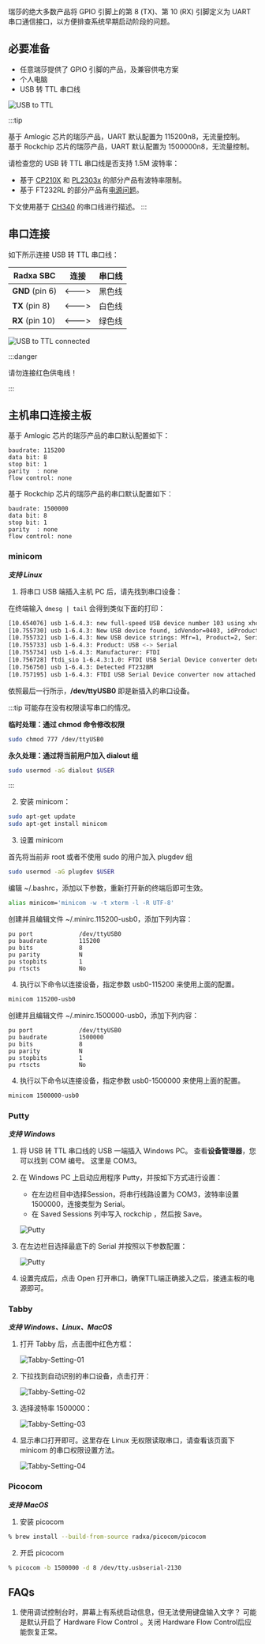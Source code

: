 
瑞莎的绝大多数产品将 GPIO 引脚上的第 8 (TX)、第 10 (RX) 引脚定义为 UART 串口通信接口，以方便排查系统早期启动阶段的问题。

## 必要准备

- 任意瑞莎提供了 GPIO 引脚的产品，及兼容供电方案
- 个人电脑
- USB 转 TTL 串口线

![USB to TTL](/img/accessories/600px-Usb2ttl-cable-definition.webp)

:::tip

<Section compatible="aml" platform={props.platform}>
基于 Amlogic 芯片的瑞莎产品，UART 默认配置为 115200n8，无流量控制。

</Section>

<Section compatible="rk" platform={props.platform}>
基于 Rockchip 芯片的瑞莎产品，UART 默认配置为 1500000n8，无流量控制。

请检查您的 USB 转 TTL 串口线是否支持 1.5M 波特率：

- 基于 [CP210X](https://www.silabs.com/interface/usb-bridges) 和 [PL2303x](https://www.prolific.com.tw/US/index.aspx) 的部分产品有波特率限制。
- 基于 FT232RL 的部分产品有[电源问题](https://forum.radxa.com/t/u-boot-cant-boot-with-serial-console-attached/7684)。

</Section>

下文使用基于 [CH340](http://wch-ic.com/products/CH340.html) 的串口线进行描述。
:::

## 串口连接

如下所示连接 USB 转 TTL 串口线：

| Radxa SBC       | 连接  | 串口线 |
| --------------- | ----- | ------ |
| **GND** (pin 6) | <---> | 黑色线 |
| **TX** (pin 8)  | <---> | 白色线 |
| **RX** (pin 10) | <---> | 绿色线 |

![USB to TTL connected](/img/accessories/1000px-Serial-connection.webp)

:::danger

请勿连接红色供电线！

:::

## 主机串口连接主板

<Section compatible="aml" platform={props.platform}>
基于 Amlogic 芯片的瑞莎产品的串口默认配置如下：

```
baudrate: 115200
data bit: 8
stop bit: 1
parity  : none
flow control: none
```

</Section>

<Section compatible="rk" platform={props.platform}>
基于 Rockchip 芯片的瑞莎产品的串口默认配置如下：

```
baudrate: 1500000
data bit: 8
stop bit: 1
parity  : none
flow control: none
```

</Section>

### minicom

**_支持 Linux_**

1. 将串口 USB 端插入主机 PC 后，请先找到串口设备：

在终端输入 `dmesg | tail` 会得到类似下面的打印：

```bash
[10.654076] usb 1-6.4.3: new full-speed USB device number 103 using xhci_hcd
[10.755730] usb 1-6.4.3: New USB device found, idVendor=0403, idProduct=6001
[10.755732] usb 1-6.4.3: New USB device strings: Mfr=1, Product=2, SerialNumber=0
[10.755733] usb 1-6.4.3: Product: USB <-> Serial
[10.755734] usb 1-6.4.3: Manufacturer: FTDI
[10.756728] ftdi_sio 1-6.4.3:1.0: FTDI USB Serial Device converter detected
[10.756750] usb 1-6.4.3: Detected FT232BM
[10.757195] usb 1-6.4.3: FTDI USB Serial Device converter now attached to ttyUSB0
```

依照最后一行所示，**/dev/ttyUSB0** 即是新插入的串口设备。

:::tip
可能存在没有权限读写串口的情况。

**临时处理：通过 chmod 命令修改权限**

```bash
sudo chmod 777 /dev/ttyUSB0
```

**永久处理：通过将当前用户加入 dialout 组**

```bash
sudo usermod -aG dialout $USER
```

:::

2. 安装 minicom：

```bash
sudo apt-get update
sudo apt-get install minicom
```

3. 设置 minicom

首先将当前非 root 或者不使用 sudo 的用户加入 plugdev 组

```bash
sudo usermod -aG plugdev $USER
```

编辑 ~/.bashrc，添加以下参数，重新打开新的终端后即可生效。

```bash
alias minicom='minicom -w -t xterm -l -R UTF-8'
```

<Section compatible="aml" platform={props.platform}>
创建并且编辑文件 ~/.minirc.115200-usb0，添加下列内容：

```
pu port             /dev/ttyUSB0
pu baudrate         115200
pu bits             8
pu parity           N
pu stopbits         1
pu rtscts           No
```

4. 执行以下命令以连接设备，指定参数 usb0-115200 来使用上面的配置。

```bash
minicom 115200-usb0
```

</Section>

<Section compatible="rk" platform={props.platform}>
创建并且编辑文件 ~/.minirc.1500000-usb0，添加下列内容：

```
pu port             /dev/ttyUSB0
pu baudrate         1500000
pu bits             8
pu parity           N
pu stopbits         1
pu rtscts           No
```

4. 执行以下命令以连接设备，指定参数 usb0-1500000 来使用上面的配置。

```bash
minicom 1500000-usb0
```

</Section>

### Putty

**_支持 Windows_**

1. 将 USB 转 TTL 串口线的 USB 一端插入 Windows PC。 查看**设备管理器**，您可以找到 COM 编号。 这里是 COM3。

2. 在 Windows PC 上启动应用程序 Putty，并按如下方式进行设置：

   - 在左边栏目中选择Session，将串行线路设置为 COM3，波特率设置 1500000，连接类型为 Serial。
   - 在 Saved Sessions 列中写入 rockchip ，然后按 Save。

   ![Putty](/img/configuration/Putty-setting-session.webp)

3. 在左边栏目选择最底下的 Serial 并按照以下参数配置：

   ![Putty](/img/configuration/Putty-setting-serial.webp)

4. 设置完成后，点击 Open 打开串口，确保TTL端正确接入之后，接通主板的电源即可。

### Tabby

**_支持 Windows、Linux、MacOS_**

1. 打开 Tabby 后，点击图中红色方框：

   ![Tabby-Setting-01](/img/configuration/rock-5b-tabby-01.webp)

2. 下拉找到自动识别的串口设备，点击打开：

   ![Tabby-Setting-02](/img/configuration/rock-5b-tabby-02.webp)

3. 选择波特率 1500000：

   ![Tabby-Setting-03](/img/configuration/rock-5b-tabby-03.webp)

4. 显示串口打开即可。这里存在 Linux 无权限读取串口，请查看该页面下 minicom 的串口权限设置方法。

   ![Tabby-Setting-04](/img/configuration/rock-5b-tabby-04.webp)

### Picocom

**_支持 MacOS_**

1. 安装 picocom

```bash
% brew install --build-from-source radxa/picocom/picocom
```

2. 开启 picocom

```bash
% picocom -b 1500000 -d 8 /dev/tty.usbserial-2130
```

## FAQs

1. 使用调试控制台时，屏幕上有系统启动信息，但无法使用键盘输入文字？
   可能是默认开启了 Hardware Flow Control 。关闭 Hardware Flow Control后应能恢复正常。

